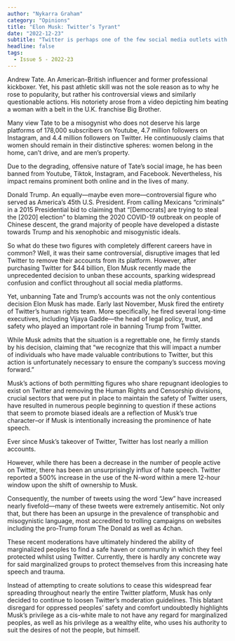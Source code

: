 ```yaml
---
author: "Nykarra Graham"
category: "Opinions"
title: "Elon Musk: Twitter’s Tyrant"
date: "2022-12-23"
subtitle: "Twitter is perhaps one of the few social media outlets with little moderation and censorship. However, Elon Musk’s recent changes proves Twitter’s lenient reputation to be one that does more harm than good."
headline: false
tags:
  - Issue 5 - 2022-23
---
```


Andrew Tate. An American-British influencer and former professional kickboxer. Yet, his past athletic skill was not the sole reason as to why he rose to popularity, but rather his controversial views and similarly questionable actions. His notoriety arose from a video depicting him beating a woman with a belt in the U.K. franchise Big Brother.

Many view Tate to be a misogynist who does not deserve his large platforms of 178,000 subscribers on Youtube, 4.7 million followers on Instagram, and 4.4 million followers on Twitter. He continuously claims that women should remain in their distinctive spheres: women belong in the home, can’t drive, and are men’s property.

Due to the degrading, offensive nature of Tate’s social image, he has been banned from Youtube, Tiktok, Instagram, and Facebook. Nevertheless, his impact remains prominent both online and in the lives of many.

Donald Trump. An equally—maybe even more—controversial figure who served as America’s 45th U.S. President. From calling Mexicans “criminals” in a 2015 Presidential bid to claiming that “[Democrats] are trying to steal the [2020] election” to blaming the 2020 COVID-19 outbreak on people of Chinese descent, the grand majority of people have developed a distaste towards Trump and his xenophobic and misogynistic ideals.

So what do these two figures with completely different careers have in common? Well, it was their same controversial, disruptive images that led Twitter to remove their accounts from its platform. However, after purchasing Twitter for $44 billion, Elon Musk recently made the unprecedented decision to unban these accounts, sparking widespread confusion and conflict throughout all social media platforms.

Yet, unbanning Tate and Trump’s accounts was not the only contentious decision Elon Musk has made. Early last November, Musk fired the entirety of Twitter’s human rights team. More specifically, he fired several long-time executives, including Vijaya Gadde—the head of legal policy, trust, and safety who played an important role in banning Trump from Twitter.

While Musk admits that the situation is a regrettable one, he firmly stands by his decision, claiming that “we recognize that this will impact a number of individuals who have made valuable contributions to Twitter, but this action is unfortunately necessary to ensure the company’s success moving forward.”

Musk’s actions of both permitting figures who share repugnant ideologies to exist on Twitter and removing the Human Rights and Censorship divisions, crucial sectors that were put in place to maintain the safety of Twitter users, have resulted in numerous people beginning to question if these actions that seem to promote biased ideals are a reflection of Musk’s true character–or if Musk is intentionally increasing the prominence of hate speech.

Ever since Musk’s takeover of Twitter, Twitter has lost nearly a million accounts.

However, while there has been a decrease in the number of people active on Twitter, there has been an unsurprisingly influx of hate speech. Twitter reported a 500% increase in the use of the N-word within a mere 12-hour window upon the shift of ownership to Musk.

Consequently, the number of tweets using the word “Jew” have increased nearly fivefold—many of these tweets were extremely antisemitic. Not only that, but there has been an upsurge in the prevalence of transphobic and misogynistic language, most accredited to trolling campaigns on websites including the pro-Trump forum The Donald as well as 4chan.

These recent moderations have ultimately hindered the ability of marginalized peoples to find a safe haven or community in which they feel protected whilst using Twitter. Currently, there is hardly any concrete way for said marginalized groups to protect themselves from this increasing hate speech and trauma.

Instead of attempting to create solutions to cease this widespread fear spreading throughout nearly the entire Twitter platform, Musk has only decided to continue to loosen Twitter’s moderation guidelines. This blatant disregard for oppressed peoples’ safety and comfort undoubtedly highlights Musk’s privilege as a cis-white male to not have any regard for marginalized peoples, as well as his privilege as a wealthy elite, who uses his authority to suit the desires of not the people, but himself.
